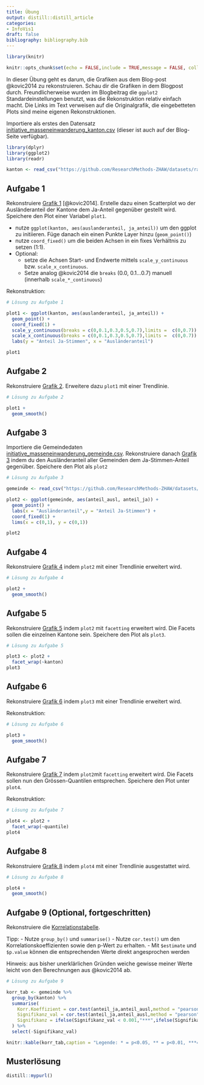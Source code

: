 ```yaml
---
title: Übung
output: distill::distill_article
categories:
- InfoVis1
draft: false
bibliography: bibliography.bib
---
```



```r
library(knitr)

knitr::opts_chunk$set(echo = FALSE,include = TRUE,message = FALSE, collapse=TRUE) 
```


In dieser Übung geht es darum, die Grafiken aus dem Blog-post @kovic2014 zu rekonstruieren. Schau dir die Grafiken in dem Blogpost durch. Freundlicherweise wurden im Blogbeitrag die `ggplot2` Standardeinstellungen benutzt, was die Rekonstruktion relativ einfach macht. Die Links im Text verweisen auf die Originalgrafik, die eingebetteten Plots sind meine eigenen Rekonstruktionen. 

Importiere als erstes den Datensatz [initiative_masseneinwanderung_kanton.csv](https://github.com/ResearchMethods-ZHAW/datasets/raw/main/infovis/tagi_data_kantone.csv) (dieser ist auch auf der Blog-Seite verfügbar).


```r

library(dplyr)
library(ggplot2)
library(readr)

kanton <- read_csv("https://github.com/ResearchMethods-ZHAW/datasets/raw/main/infovis/tagi_data_kantone.csv") 
```

## Aufgabe 1

Rekonstruiere [Grafik 1](https://blog.tagesanzeiger.ch/datenblog/wp-content/uploads/sites/32/2014/03/Kantone-2.png) [@kovic2014]. Erstelle dazu einen Scatterplot wo der Ausländeranteil der Kantone dem Ja-Anteil gegenüber gestellt wird. Speichere den Plot einer Variabel `plot1`.

- nutze `ggplot(kanton, aes(auslanderanteil, ja_anteil))` um den ggplot zu initiieren. Füge danach ein einen Punkte Layer hinzu (`geom_point()`)
- nutze `coord_fixed()` um die beiden Achsen in ein fixes Verhältnis zu setzen (1:1).
- Optional: 
  - setze die Achsen Start- und Endwerte mittels `scale_y_continuous` bzw. `scale_x_continuous`.
  - Setze analog @kovic2014 die `breaks` (0.0, 0.1...0.7) manuell (innerhalb `scale_*_continuous`)

Rekonstruktion:

```r

# Lösung zu Aufgabe 1

plot1 <- ggplot(kanton, aes(auslanderanteil, ja_anteil)) +
  geom_point() +
  coord_fixed(1) +
  scale_y_continuous(breaks = c(0,0.1,0.3,0.5,0.7),limits =  c(0,0.7)) +
  scale_x_continuous(breaks = c(0,0.1,0.3,0.5,0.7),limits =  c(0,0.7)) +
  labs(y = "Anteil Ja-Stimmen", x = "Ausländeranteil")

plot1
```


## Aufgabe 2

Rekonstruiere [Grafik 2](https://blog.tagesanzeiger.ch/datenblog/wp-content/uploads/sites/32/2014/03/Kantone-LOESS-986x923.png). Erweitere dazu `plot1` mit einer Trendlinie.

```r
# Lösung zu Aufgabe 2

plot1 +
  geom_smooth()
```



## Aufgabe 3


Importiere die Gemeindedaten [initiative_masseneinwanderung_gemeinde.csv](https://github.com/ResearchMethods-ZHAW/datasets/raw/main/infovis/tagi_data_gemeinden.csv). Rekonstruiere danach [Grafik 3](https://blog.tagesanzeiger.ch/datenblog/wp-content/uploads/sites/32/2014/03/Gemeinden-2-986x939.png) indem du den Ausländeranteil aller Gemeinden dem Ja-Stimmen-Anteil gegenüber. Speichere den Plot als `plot2`

```r
# Lösung zu Aufgabe 3

gemeinde <- read_csv("https://github.com/ResearchMethods-ZHAW/datasets/raw/main/infovis/tagi_data_gemeinden.csv")

plot2 <- ggplot(gemeinde, aes(anteil_ausl, anteil_ja)) +
  geom_point() +
  labs(x = "Ausländeranteil",y = "Anteil Ja-Stimmen") +
  coord_fixed(1) +
  lims(x = c(0,1), y = c(0,1))

plot2
```


## Aufgabe 4

Rekonstruiere [Grafik 4](https://blog.tagesanzeiger.ch/datenblog/wp-content/uploads/sites/32/2014/03/Gemeinden-GAM-2-986x939.png) indem `plot2` mit einer Trendlinie erweitert wird.

```r
# Lösung zu Aufgabe 4

plot2 +
  geom_smooth()
```


## Aufgabe 5

Rekonstruiere [Grafik 5](https://blog.tagesanzeiger.ch/datenblog/wp-content/uploads/sites/32/2014/03/Gemeinden-x-Kantone-2-986x857.png) indem `plot2` mit `facetting` erweitert wird. Die Facets sollen die einzelnen Kantone sein. Speichere den Plot als `plot3`.

```r

# Lösung zu Aufgabe 5

plot3 <- plot2 +
  facet_wrap(~kanton)
plot3
```


## Aufgabe 6

Rekonstruiere [Grafik 6](https://blog.tagesanzeiger.ch/datenblog/wp-content/uploads/sites/32/2014/03/Gemeinden-x-Kantone-LOESS-2-986x857.png) indem `plot3` mit einer Trendlinie erweitert wird.

Rekonstruktion:

```r

# Lösung zu Aufgabe 6

plot3 +
  geom_smooth()
```


## Aufgabe 7

Rekonstruiere [Grafik 7](https://blog.tagesanzeiger.ch/datenblog/wp-content/uploads/sites/32/2014/03/Gemeinden-x-Quantile-2-986x637.png) indem `plot2`mit `facetting` erweitert wird. Die Facets sollen nun den Grössen-Quantilen entsprechen. Speichere den Plot unter `plot4`.

Rekonstruktion:

```r

# Lösung zu Aufgabe 7

plot4 <- plot2 +
  facet_wrap(~quantile)
plot4
```


## Aufgabe 8

Rekonstruiere [Grafik 8](https://blog.tagesanzeiger.ch/datenblog/wp-content/uploads/sites/32/2014/03/Gemeinden-x-Quantile-LOESS-2-986x637.png) indem `plot4` mit einer Trendlinie ausgestattet wird.

```r

# Lösung zu Aufgabe 8

plot4 +
  geom_smooth()
```


## Aufgabe 9 (Optional, fortgeschritten)

Rekonstruiere die [Korrelationstabelle](https://tagi_dwpro.s3.amazonaws.com/UMvkt/2/fs.html).

Tipp: 
- Nutze `group_by()` und `summarise()`
- Nutze `cor.test()` um den Korrelationskoeffizienten sowie den p-Wert zu erhalten. 
- Mit `$estimate` und `$p.value` können die entsprechenden Werte direkt angesprochen werden

Hinweis: aus bisher unerklärlichen Gründen weiche gewisse meiner Werte leicht von den Berechnungen aus @kovic2014 ab.

```r

# Lösung zu Aufgabe 9

korr_tab <- gemeinde %>%
  group_by(kanton) %>%
  summarise(
    Korr.Koeffizient = cor.test(anteil_ja,anteil_ausl,method = "pearson")$estimate,
    Signifikanz_val = cor.test(anteil_ja,anteil_ausl,method = "pearson")$p.value,
    Signifikanz = ifelse(Signifikanz_val < 0.001,"***",ifelse(Signifikanz_val<0.01,"**",ifelse(Signifikanz_val<0.05,"*","-")))
  ) %>%
  select(-Signifikanz_val)

```



```r
knitr::kable(korr_tab,caption = "Legende: * = p<0.05, ** = p<0.01, ***=p<0.001.")
```



## Musterlösung

```r
distill::mypurl()
```

